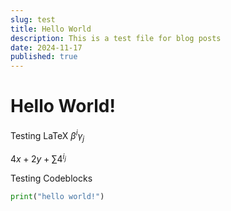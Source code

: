 ```yaml
---
slug: test
title: Hello World
description: This is a test file for blog posts
date: 2024-11-17
published: true
---
```


# Hello World!

Testing LaTeX $\beta^i \gamma_j$

$4x + 2y + \sum{4}^{i_j}$

Testing Codeblocks

```python
print("hello world!")
```
